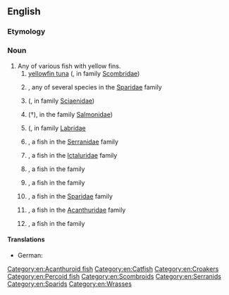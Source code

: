 ==English==
{{rfi|en}}
{{wikipedia}}
{{wikispecies}}

===Etymology===
{{compound|yellow|fin|lang=en}}

===Noun===
{{en-noun|yellowfin|yellowfins}}

# Any of various fish with yellow fins.
## [[yellowfin tuna]] ({{taxlink|Thunnus albacares|species|noshow=1|ver=170119}}, in family [[Scombridae]])
## {{vern|yellowfin bream}}, any of several species in the [[Sparidae]] family
## {{vern|yellowfin croaker}} ({{taxlink|Umbrina roncador|species|ver=180702}}, in family [[Sciaenidae]])
## {{vern|yellowfin cutthroat trout}} (†{{taxlink|Oncorhynchus clarkii macdonaldi|subspecies|ver=180702}}), in  the family [[Salmonidae]])
## {{vern|yellowfin fairy wrasse}} ({{taxlink|Cirrhilabrus flavidorsalis|species|ver=180702}}, in family [[Labridae]]
## {{vern|yellowfin grouper}}, a fish in the [[Serranidae]] family
## {{vern|yellowfin madtom}}, a fish in the [[Ictaluridae]] family
## {{vern|yellow-fin perchlet}}, a fish in the {{taxlink|Ambassidae|family|noshow=1|ver=170119}} family
## {{vern|yellowfin pike}}, a fish in the {{taxlink|Dinolestidae|family|noshow=1|ver=170119}} family
## {{vern|yellowfin seabream}}, a fish in the [[Sparidae]] family
## {{vern|yellowfin surgeon}}, a fish in the [[Acanthuridae]] family
## {{vern|yellowfin whiting}}, a fish in the {{taxlink|Sillaginidae|family|noshow=1|ver=170119}} family

====Translations====
{{trans-top|any fish with a yellow fin}}
{{trans-mid}}
{{trans-bottom}}

{{trans-top|A yellowfin tuna, an individual member of that species}}
* German: {{t-check|de|Gelbflossenthunfisch|m}}
{{trans-mid}}
{{trans-bottom}}

[[Category:en:Acanthuroid fish]]
[[Category:en:Catfish]]
[[Category:en:Croakers]]
[[Category:en:Percoid fish]]
[[Category:en:Scombroids]]
[[Category:en:Serranids]]
[[Category:en:Sparids]]
[[Category:en:Wrasses]]